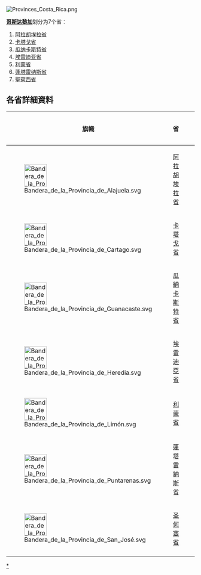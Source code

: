 [[File:Provinces_Costa_Rica.png|right]]
{{哥斯大黎加政治}}

'''[[哥斯达黎加|哥斯达黎加]]'''划分为7个省：
# [[阿拉胡埃拉省|阿拉胡埃拉省]] 
# [[卡塔戈省|卡塔戈省]] 
# [[瓜纳卡斯特省|瓜纳卡斯特省]] 
# [[埃雷迪亚省|埃雷迪亚省]] 
# [[利蒙省|利蒙省]] 
# [[蓬塔雷纳斯省|蓬塔雷纳斯省]] 
# [[聖荷西省_(哥斯大黎加)|聖荷西省]]

==各省詳細資料==
{| class="wikitable sortable"
|- align="center" bgcolor="#ffbbbb"
! 旗幟
! 省
! 地圖
! 省會
! 面積 (km<sup>2</sup>)
! 人口
|-
| [[File:Bandera_de_la_Provincia_de_Alajuela.svg|60px]]
| [[阿拉胡埃拉省|阿拉胡埃拉省]]
| [[File:Alajuela_in_Costa_Rica.svg|60px]]
| [[阿拉胡埃拉|阿拉胡埃拉]]
| 9,757
| 885,571
|-
| [[File:Bandera_de_la_Provincia_de_Cartago.svg|60px]]
| [[卡塔戈省|卡塔戈省]]
| [[File:Cartago_in_Costa_Rica.svg|60px]]
| [[卡塔戈省|卡塔戈省]]
| 3,124
| 490,903
|-
| [[File:Bandera_de_la_Provincia_de_Guanacaste.svg|60px]]
| [[瓜納卡斯特省|瓜納卡斯特省]]
| [[File:Guanacaste_in_Costa_Rica.svg|60px]]
| [[利韋里亞|利韋里亞]]
| 10,141
| 354,154
|-
| [[File:Bandera_de_la_Provincia_de_Heredia.svg|60px]]
| [[埃雷迪亞省|埃雷迪亞省]]
| [[File:Heredia_in_Costa_Rica.svg|60px]]
| [[埃雷迪亞|埃雷迪亞]]
| 2,657
| 433,677
|-
| [[File:Bandera_de_la_Provincia_de_Limón.svg|60px]]
| [[利蒙省|利蒙省]]
| [[File:Limon_in_Costa_Rica.svg|60px]]
| [[利蒙|利蒙]]
| 9,189
| 386,862
|-
| [[File:Bandera_de_la_Provincia_de_Puntarenas.svg|60px]]
| [[蓬塔雷納斯省|蓬塔雷納斯省]]
| [[File:Puntarenas_in_Costa_Rica.svg|60px]]
| [[蓬塔雷納斯|蓬塔雷納斯]]
| 11,266
| 410,929
|-
| [[File:Bandera_de_la_Provincia_de_San_José.svg|60px]]
| [[圣何塞省_(哥斯达黎加)|圣何塞省]]
| [[File:San_Jose_in_Costa_Rica.svg|60px]]
| [[聖荷西_(哥斯大黎加)|聖荷西]]
| 4,966
| 1,404,242
|-
|}

{{美洲题目|行政区划}}
{{Provinces of Costa Rica}}

[[Category:哥斯达黎加行政区划|*]]